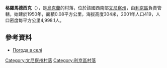 {{coord|49|22|53|N|27|57|0|E|scale:30000|display=title}}

'''格羅馬德西克'''（{{lang-uk|Громадське}}），是[[烏克蘭|烏克蘭]]的村落，位於該國西南部[[文尼察州|文尼察州]]，由[[利京區|利京區]]負責管轄，始建於1950年，面積0.08平方公里，海拔高度304米，2001年人口419，人口密度每平方公里4,998.1人。

==參考資料==
* [http://weather.in.ua/ua/vinnickaja/6022 Погода в селі ] {{Wayback|url=http://weather.in.ua/ua/vinnickaja/6022 |date=20181020011711 }}

[[Category:文尼察州村落|Category:文尼察州村落]]
[[Category:利京區村落|Category:利京區村落]]


{{Vinnytsia-geo-stub}}